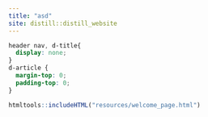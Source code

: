 ```yaml
---
title: "asd"
site: distill::distill_website
---
```


```css
header nav, d-title{
  display: none;
}
d-article {
  margin-top: 0;
  padding-top: 0;
}
```

```r
htmltools::includeHTML("resources/welcome_page.html")
```
